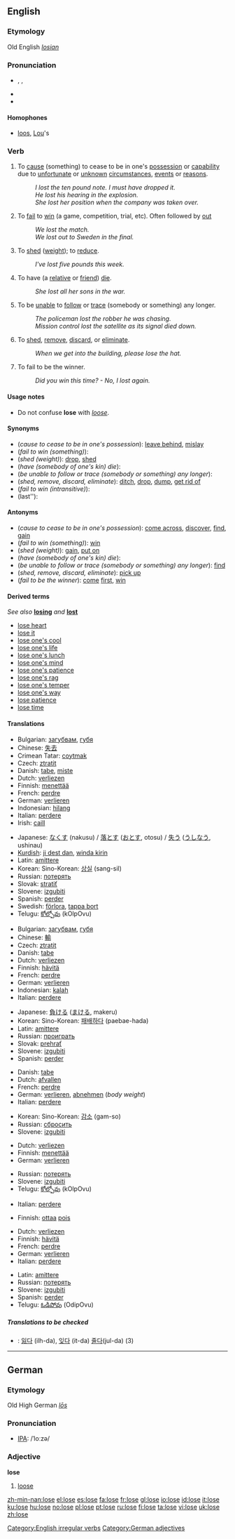 {{see|Lose}}
==English==

===Etymology===
Old English ''[[losian]]''

===Pronunciation===
*{{AHD|lo͞oz}}, {{IPA|/luːz/}}, {{SAMPA|/lu:z/}}
*{{rhymes|uːz}}
*{{audio|en-us-lose.ogg|Audio (US)}}

====Homophones====
*[[loo]]s, [[Lou]]'s

===Verb===
{{en-verb|loses|losing|lost}}

# {{transitive}} To [[cause]] (something) to cease to be in one's [[possession]] or [[capability]] due to [[unfortunate]] or [[unknown]] [[circumstance]]s, [[event]]s or [[reason]]s.
#:''I lost the ten pound note. I must have dropped it.''
#:''He lost his hearing in the explosion.''
#:''She lost her position when the company was taken over.''
# {{transitive}} To [[fail]] to [[win]] (a game, competition, trial, etc). Often followed by [[out]]
#:''We lost the match.''
#:''We lost out to Sweden in the final.''
# {{transitive}} To [[shed]] ([[weight]]); to [[reduce]].
#:''I've lost five pounds this week.''
# {{transitive}} To have (a [[relative]] or [[friend]]) [[die]].
#:''She lost all her sons in the war.''
# {{transitive}} To be [[unable]] to [[follow]] or [[trace]] (somebody or something) any longer.
#:''The policeman lost the robber he was chasing.''
#:''Mission control lost the satellite as its signal died down.''
# {{transitive}} {{informal}} To [[shed]], [[remove]], [[discard]], or [[eliminate]].
#:''When we get into the building, please lose the hat.''
# {{intransitive}} To fail to be the winner.
#:''Did you win this time? - No, I lost again.''

====Usage notes====
*Do not confuse '''lose''' with ''[[loose]]''.

====Synonyms====
*(''cause to cease to be in one's possession''): [[leave behind]], [[mislay]]
*(''fail to win (something)''):
*(''shed (weight)''): [[drop]], [[shed]]
*(''have (somebody of one's kin) die''):
*(''be unable to follow or trace (somebody or something) any longer''):
*(''shed, remove, discard, eliminate''): [[ditch]], [[drop]], [[dump]], [[get rid of]]
*(''fail to win (intransitive)''):
*(last''):

====Antonyms====
*(''cause to cease to be in one's possession''): [[come across]], [[discover]], [[find]], [[gain]]
*(''fail to win (something)''): [[win]]
*(''shed (weight)''): [[gain]], [[put on]]
*(''have (somebody of one's kin) die''):
*(''be unable to follow or trace (somebody or something) any longer''): [[find]]
*(''shed, remove, discard, eliminate''): [[pick up]]
*(''fail to be the winner''): [[come]] [[first]], [[win]]

====Derived terms====
''See also'' '''[[losing]]''' ''and'' '''[[lost]]'''
*[[lose heart]]
*[[lose it]]
*[[lose one's cool]]
*[[lose one's life]]
*[[lose one's lunch]]
*[[lose one's mind]]
*[[lose one's patience]]
*[[lose one's rag]]
*[[lose one's temper]]
*[[lose one's way]]
*[[lose patience]]
*[[lose time]]

====Translations====
{{trans-top|cause (something) to cease to be in one's possession or capability}}
*Bulgarian: [[загубвам]], [[губя]]
*Chinese: [[失去]]
*Crimean Tatar: [[coytmak]]
*Czech: [[ztratit]]
*Danish: [[tabe]], [[miste]]
*Dutch: [[verliezen]]
*Finnish: [[menettää]]
*French: [[perdre]]
*German: [[verlieren]]
*Indonesian: [[hilang]]
*Italian: [[perdere]]
*Irish: [[caill]]
{{trans-mid}}
*Japanese: [[なくす]] (nakusu) / [[落とす]] ([[おとす]], otosu) / [[失う]] ([[うしなう]], ushinau)
*[[Kurdish]]: [[ji dest dan]], [[winda|winda kirin]]
*Latin: [[amittere]]
*Korean: Sino-Korean: [[상실]] (sang-sil)
*Russian: [[пoтeрять]]
*Slovak: [[stratiť]]
*Slovene: [[izgubiti]]
*Spanish: [[perder]]
*Swedish: [[förlora]], [[tappa bort]]
*Telugu: [[కోల్పోవు]] (kOlpOvu)
{{trans-bottom}}

{{trans-top|(transitive) fail to win}}
*Bulgarian: [[загубвам]], [[губя]]
*Chinese: [[輸]]
*Czech: [[ztratit]]
*Danish: [[tabe]]
*Dutch: [[verliezen]]
*Finnish: [[hävitä]]
*French: [[perdre]]
*German: [[verlieren]]
*Indonesian: [[kalah]]
*Italian: [[perdere]]
{{trans-mid}}
*Japanese: [[負ける]] ([[まける]], makeru)
*Korean: Sino-Korean: [[패배]]하다 (paebae-hada)
*Latin: [[amittere]]
*Russian: [[проиграть]]
*Slovak: [[prehrať]]
*Slovene: [[izgubiti]]
*Spanish: [[perder]]
{{trans-bottom}}

{{trans-top|shed (weight)}}
*Danish: [[tabe]]
*Dutch: [[afvallen]]
*French: [[perdre]]
*German: [[verlieren]], [[abnehmen]] (''body weight'')
*Italian: [[perdere]]
{{trans-mid}}
*Korean: Sino-Korean: [[감소]] (gam-so)
*Russian: [[сбросить]]
*Slovene: [[izgubiti]]
{{trans-bottom}}

{{trans-top|have (somebody of one's kin) die}}
*Dutch: [[verliezen]]
*Finnish: [[menettää]]
*German: [[verlieren]]
{{trans-mid}}
*Russian: [[потерять]]
*Slovene: [[izgubiti]]
*Telugu: [[కోల్పోవు]] (kOlpOvu)
{{trans-bottom}}

{{trans-top|be unable to follow or trace (somebody or something) any longer}}
*Italian: [[perdere]]
{{trans-mid}}
{{trans-bottom}}

{{trans-top|informal: shed, remove, discard, eliminate}}
*Finnish: [[ottaa]] [[pois]]
{{trans-mid}}
{{trans-bottom}}

{{trans-top|fail to be the winner}}
*Dutch: [[verliezen]]
*Finnish: [[hävitä]]
*French: [[perdre]]
*German: [[verlieren]]
*Italian: [[perdere]]
{{trans-mid}}
*Latin: [[amittere]]
*Russian: [[потерять]]
*Slovene: [[izgubiti]]
*Spanish: [[perder]]
*Telugu: [[ఓడిపోవు]] (OdipOvu)
{{trans-bottom}}

=====Translations to be checked=====
{{checktrans}}
*{{ttbc|Korean}}: [[잃다]] (ilh-da), [[잊다]] (it-da) [[줄다]](jul-da) (3)

[[Category:English irregular verbs]]

----

==German==

===Etymology===
Old High German ''[[lōs]]''

===Pronunciation===
*[[IPA]]: /ˈloːzə/

===Adjective===
'''lose'''

# [[loose]]

[[Category:German adjectives]]

[[zh-min-nan:lose]]
[[el:lose]]
[[es:lose]]
[[fa:lose]]
[[fr:lose]]
[[gl:lose]]
[[io:lose]]
[[id:lose]]
[[it:lose]]
[[ku:lose]]
[[hu:lose]]
[[no:lose]]
[[pl:lose]]
[[pt:lose]]
[[ru:lose]]
[[fi:lose]]
[[ta:lose]]
[[vi:lose]]
[[uk:lose]]
[[zh:lose]]